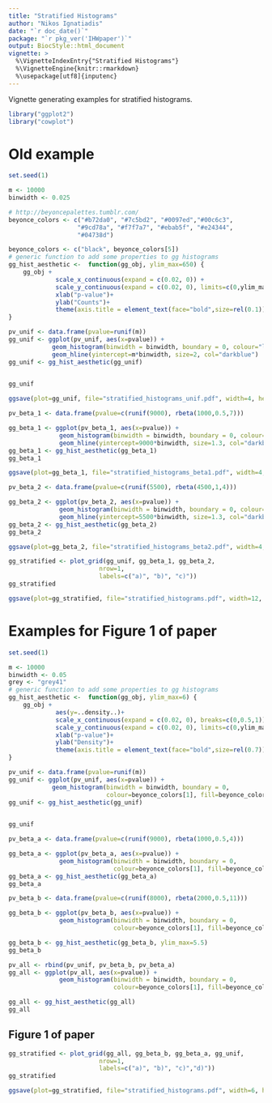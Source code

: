 ```yaml
---
title: "Stratified Histograms"
author: "Nikos Ignatiadis"
date: "`r doc_date()`"
package: "`r pkg_ver('IHWpaper')`"
output: BiocStyle::html_document
vignette: >
  %\VignetteIndexEntry{"Stratified Histograms"}
  %\VignetteEngine{knitr::rmarkdown}
  %\usepackage[utf8]{inputenc}
---
```


Vignette generating examples for stratified histograms.


```r
library("ggplot2")
library("cowplot")
```

# Old example
```r
set.seed(1)

m <- 10000
binwidth <- 0.025

# http://beyoncepalettes.tumblr.com/
beyonce_colors <- c("#b72da0", "#7c5bd2", "#0097ed","#00c6c3",
                   "#9cd78a", "#f7f7a7", "#ebab5f", "#e24344",
                   "#04738d")

beyonce_colors <- c("black", beyonce_colors[5])
# generic function to add some properties to gg histograms
gg_hist_aesthetic <-  function(gg_obj, ylim_max=650) {
    gg_obj + 
             scale_x_continuous(expand = c(0.02, 0)) + 
             scale_y_continuous(expand = c(0.02, 0), limits=c(0,ylim_max)) + 
             xlab("p-value")+
             ylab("Counts")+
             theme(axis.title = element_text(face="bold",size=rel(0.1)) )
}
```

```r
pv_unif <- data.frame(pvalue=runif(m))
gg_unif <- ggplot(pv_unif, aes(x=pvalue)) + 
            geom_histogram(binwidth = binwidth, boundary = 0, colour="lightgrey", fill="#939598") +
            geom_hline(yintercept=m*binwidth, size=2, col="darkblue")
gg_unif <- gg_hist_aesthetic(gg_unif)
 

gg_unif
```

```r
ggsave(plot=gg_unif, file="stratified_histograms_unif.pdf", width=4, height=3)
```

```r
pv_beta_1 <- data.frame(pvalue=c(runif(9000), rbeta(1000,0.5,7)))

gg_beta_1 <- ggplot(pv_beta_1, aes(x=pvalue)) + 
              geom_histogram(binwidth = binwidth, boundary = 0, colour="lightgrey", fill="#939598") +
              geom_hline(yintercept=9000*binwidth, size=1.3, col="darkblue")
gg_beta_1 <- gg_hist_aesthetic(gg_beta_1)
gg_beta_1
```

```r
ggsave(plot=gg_beta_1, file="stratified_histograms_beta1.pdf", width=4, height=3)
```

```r
pv_beta_2 <- data.frame(pvalue=c(runif(5500), rbeta(4500,1,4)))

gg_beta_2 <- ggplot(pv_beta_2, aes(x=pvalue)) + 
              geom_histogram(binwidth = binwidth, boundary = 0, colour="lightgrey", fill="#939598") +
              geom_hline(yintercept=5500*binwidth, size=1.3, col="darkblue")
gg_beta_2 <- gg_hist_aesthetic(gg_beta_2)
gg_beta_2
```

```r
ggsave(plot=gg_beta_2, file="stratified_histograms_beta2.pdf", width=4, height=3)
```

```r
gg_stratified <- plot_grid(gg_unif, gg_beta_1, gg_beta_2,
                         nrow=1,
                         labels=c("a)", "b)", "c)"))
gg_stratified
```

```r
ggsave(plot=gg_stratified, file="stratified_histograms.pdf", width=12, height=4)
```

# Examples for Figure 1 of paper



```r
set.seed(1)

m <- 10000
binwidth <- 0.05
grey <- "grey41"
# generic function to add some properties to gg histograms
gg_hist_aesthetic <-  function(gg_obj, ylim_max=6) {
    gg_obj + 
             aes(y=..density..)+
             scale_x_continuous(expand = c(0.02, 0), breaks=c(0,0.5,1)) + 
             scale_y_continuous(expand = c(0.02, 0), limits=c(0,ylim_max)) + 
             xlab("p-value")+
             ylab("Density")+
             theme(axis.title = element_text(face="bold",size=rel(0.7)))
}
```

```r
pv_unif <- data.frame(pvalue=runif(m))
gg_unif <- ggplot(pv_unif, aes(x=pvalue)) + 
            geom_histogram(binwidth = binwidth, boundary = 0, 
                           colour=beyonce_colors[1], fill=beyonce_colors[2])
gg_unif <- gg_hist_aesthetic(gg_unif)
 

gg_unif
```

```r
pv_beta_a <- data.frame(pvalue=c(runif(9000), rbeta(1000,0.5,4)))

gg_beta_a <- ggplot(pv_beta_a, aes(x=pvalue)) + 
              geom_histogram(binwidth = binwidth, boundary = 0, 
                             colour=beyonce_colors[1], fill=beyonce_colors[2])
gg_beta_a <- gg_hist_aesthetic(gg_beta_a)
gg_beta_a
```

```r
pv_beta_b <- data.frame(pvalue=c(runif(8000), rbeta(2000,0.5,11)))

gg_beta_b <- ggplot(pv_beta_b, aes(x=pvalue)) + 
              geom_histogram(binwidth = binwidth, boundary = 0, 
                             colour=beyonce_colors[1], fill=beyonce_colors[2])

gg_beta_b <- gg_hist_aesthetic(gg_beta_b, ylim_max=5.5)
gg_beta_b
```

```r
pv_all <- rbind(pv_unif, pv_beta_b, pv_beta_a) 
gg_all <- ggplot(pv_all, aes(x=pvalue)) + 
              geom_histogram(binwidth = binwidth, boundary = 0, 
                             colour=beyonce_colors[1], fill=beyonce_colors[2])

gg_all <- gg_hist_aesthetic(gg_all)
gg_all
```

## Figure 1 of paper
```r
gg_stratified <- plot_grid(gg_all, gg_beta_b, gg_beta_a, gg_unif,
                         nrow=1,
                         labels=c("a)", "b)", "c)","d)"))
gg_stratified
```

```r
ggsave(plot=gg_stratified, file="stratified_histograms.pdf", width=6, height=2)
```
